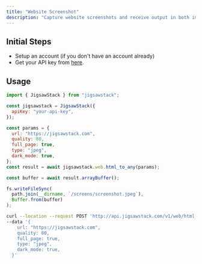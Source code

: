 ```yaml
---
title: "Website Screenshot"
description: "Capture website screenshots and receive output in both image and PDF formats using the [HTML To ANY API](/docs/api-reference/web/html-to-any)."
---
```


## Initial Steps

- Setup an account (if you don't have an account already)
- Get your API key from [here](https://jigsawstack.com/dashboard).

## Usage

<CodeGroup>

```javascript Node.js
import { JigsawStack } from "jigsawstack";

const jigsawstack = JigsawStack({
  apiKey: "your-api-key",
});

const params = {
  url: "https://jigsawstack.com",
  quality: 80,
  full_page: true,
  type: "jpeg",
  dark_mode: true,
};
const result = await jigsawstack.web.html_to_any(params);

const buffer = await result.arrayBuffer();

fs.writeFileSync(
  path.join(__dirname, `/screens/screenshot.jpeg`),
  Buffer.from(buffer)
);
```

```bash cURL
curl --location --request POST 'http://api.jigsawstack.com/v1/web/html_to_any'  --header 'Content-Type: application/json' --header 'x-api-key: <your-api-key-here>' \
--data '{
    url: "https://jigsawstack.com",
    quality: 80,
    full_page: true,
    type: "jpeg",
    dark_mode: true,
  }'
```

</CodeGroup>
